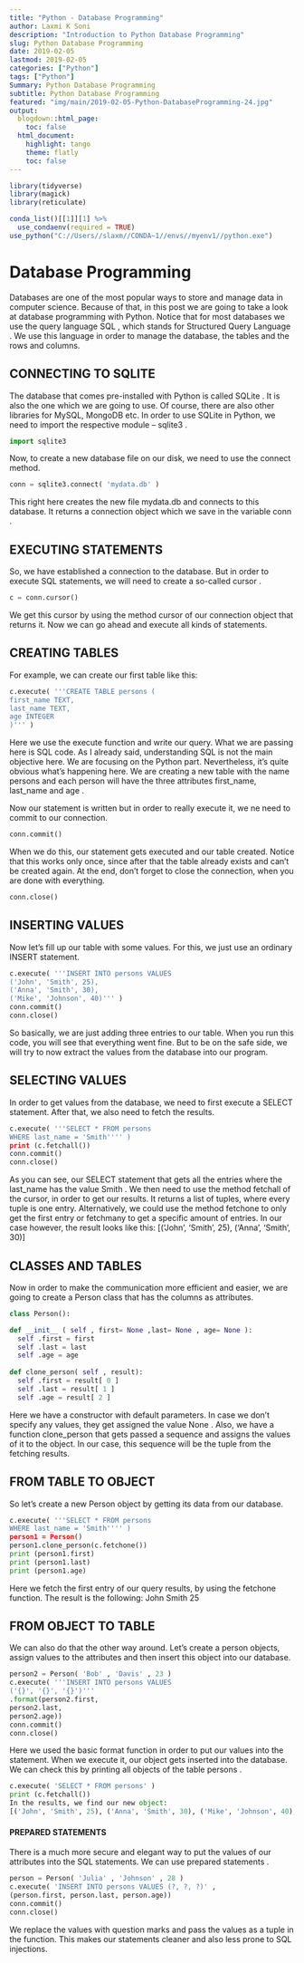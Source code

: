 ```yaml
---
title: "Python - Database Programming"
author: Laxmi K Soni 
description: "Introduction to Python Database Programming"
slug: Python Database Programming
date: 2019-02-05
lastmod: 2019-02-05
categories: ["Python"]
tags: ["Python"]
Summary: Python Database Programming
subtitle: Python Database Programming
featured: "img/main/2019-02-05-Python-DatabaseProgramming-24.jpg"
output:
  blogdown::html_page:
    toc: false
  html_document:
    highlight: tango
    theme: flatly
    toc: false
---
```




```r
library(tidyverse)
library(magick)
library(reticulate)

conda_list()[[1]][1] %>% 
  use_condaenv(required = TRUE)
use_python("C://Users//slaxm//CONDA~1//envs//myenv1//python.exe")

```

# Database Programming

Databases are one of the most popular ways to store and manage data in computer science. Because of that, in this post we are going to take a look at database programming with Python.
Notice that for most databases we use the query language SQL , which stands for Structured Query Language . We use this language in order to manage the database, the tables and the rows and columns. 

## CONNECTING TO SQLITE

The database that comes pre-installed with Python is called SQLite . It is also the one which we are going to use. Of course, there are also other libraries for MySQL, MongoDB etc.
In order to use SQLite in Python, we need to import the respective module – sqlite3 .

```python
import sqlite3
```

Now, to create a new database file on our disk, we need to use the connect method.

```python
conn = sqlite3.connect( 'mydata.db' )
```

This right here creates the new file mydata.db and connects to this database. It returns a connection object which we save in the variable conn .

## EXECUTING STATEMENTS

So, we have established a connection to the database. But in order to execute SQL statements, we will need to create a so-called cursor .

```python
c = conn.cursor()
````

We get this cursor by using the method cursor of our connection object that returns it. Now we can go ahead and execute all kinds of statements.

## CREATING TABLES

For example, we can create our first table like this:

```python
c.execute( '''CREATE TABLE persons (
first_name TEXT,
last_name TEXT,
age INTEGER
)''' )
```

Here we use the execute  function and write our query. What we are passing here is SQL code. As I already said, understanding SQL is not the main objective here. We are focusing on the Python part. Nevertheless, it’s quite obvious what’s happening here. We are creating a new table with the name persons and each person will have the three attributes first_name, last_name and age .

Now our statement is written but in order to really execute it, we ne need to commit to our connection.

```python
conn.commit()
```
When we do this, our statement gets executed and our table created. Notice that this works only once, since after that the table already exists and can’t be created again.
At the end, don’t forget to close the connection, when you are done with everything.

```python
conn.close()
```

## INSERTING VALUES

Now let’s fill up our table with some values. For this, we just use an ordinary INSERT statement.

```python
c.execute( '''INSERT INTO persons VALUES
('John', 'Smith', 25),
('Anna', 'Smith', 30),
('Mike', 'Johnson', 40)''' )
conn.commit()
conn.close()
```

So basically, we are just adding three entries to our table. When you run this code, you will see that everything went fine. But to be on the safe side, we will try to now extract the values from the database into our program.

## SELECTING VALUES

In order to get values from the database, we need to first execute a SELECT statement. After that, we also need to fetch the results.

```python
c.execute( '''SELECT * FROM persons
WHERE last_name = 'Smith'''' )
print (c.fetchall())
conn.commit()
conn.close()
```

As you can see, our SELECT statement that gets all the entries where the last_name has the value Smith . We then need to use the method fetchall of the cursor, in order to get our results. It returns a list of tuples, where every tuple is one entry. Alternatively, we could use the method fetchone to only get the first entry or fetchmany to get a specific amount of entries. In our case however, the result looks like this:
[('John', 'Smith', 25), ('Anna', 'Smith', 30)]

## CLASSES AND TABLES

Now in order to make the communication more efficient and easier, we are going to create a Person  class that has the columns as attributes.

```python

class Person():

def __init__ ( self , first= None ,last= None , age= None ):
  self .first = first
  self .last = last
  self .age = age
  
def clone_person( self , result):
  self .first = result[ 0 ]
  self .last = result[ 1 ]
  self .age = result[ 2 ]
```

Here we have a constructor with default parameters. In case we don’t specify any values, they get assigned the value None . Also, we have a function clone_person that gets passed a sequence and assigns the values of it to the object. In our case, this sequence will be the tuple from the fetching results.

## FROM TABLE TO OBJECT

So let’s create a new Person  object by getting its data from our database.

```python
c.execute( '''SELECT * FROM persons
WHERE last_name = 'Smith'''' )
person1 = Person()
person1.clone_person(c.fetchone())
print (person1.first)
print (person1.last)
print (person1.age)
```

Here we fetch the first entry of our query results, by using the fetchone function. The result is the following:
John
Smith
25

## FROM OBJECT TO TABLE

We can also do that the other way around. Let’s create a person objects, assign values to the attributes and then insert this object into our database.

```python
person2 = Person( 'Bob' , 'Davis' , 23 )
c.execute( '''INSERT INTO persons VALUES
('{}', '{}', '{}')'''
.format(person2.first,
person2.last,
person2.age))
conn.commit()
conn.close()
```

Here we used the basic format  function in order to put our values into the statement. When we execute it, our object gets inserted into the database. We can check this by printing all objects of the table persons .

```python
c.execute( 'SELECT * FROM persons' )
print (c.fetchall())
In the results, we find our new object:
[('John', 'Smith', 25), ('Anna', 'Smith', 30), ('Mike', 'Johnson', 40), ('Bob', 'Davis', 23) ]
```

#### PREPARED STATEMENTS

There is a much more secure and elegant way to put the values of our attributes into the SQL statements. We can use prepared statements .

```python
person = Person( 'Julia' , 'Johnson' , 28 )
c.execute( 'INSERT INTO persons VALUES (?, ?, ?)' ,
(person.first, person.last, person.age))
conn.commit()
conn.close()
```

We replace the values with question marks and pass the values as a tuple in the function. This makes our statements cleaner and also less prone to SQL injections.